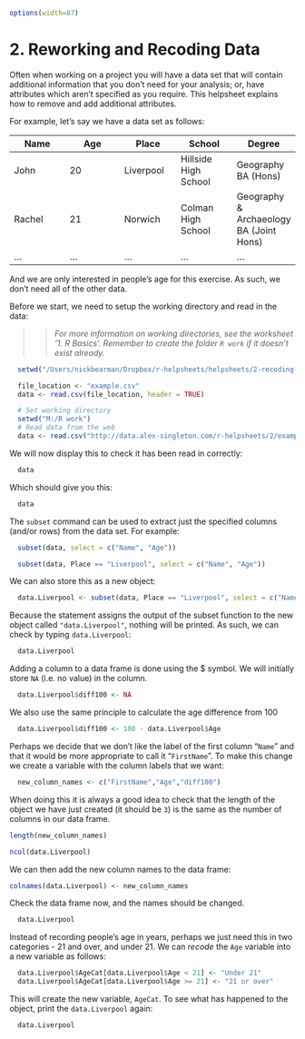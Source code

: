 ```r
options(width=87)
```

2. Reworking and Recoding Data
=================

Often when working on a project you will have a data set that will contain additional information that you don't need for your analysis; or, have attributes which aren't specified as you require. This helpsheet explains how to remove and add additional attributes. 

For example, let's say we have a data set as follows:

Name | Age | Place | School | Degree
--- | --- | --- | --- | ---
John | 20 | Liverpool | Hillside High School | Geography BA (Hons)
Rachel | 21 | Norwich | Colman High School | Geography & Archaeology BA (Joint Hons)
... | ... | ... | ... | ...

And we are only interested in people's age for this exercise. As such, we don't need all of the other data. 

Before we start, we need to setup the working directory and read in the data:

>>*For more information on working directories, see the worksheet '1. R Basics'. Remember to create the folder `R work` if it doesn't exist already.*

```r
  setwd("/Users/nickbearman/Dropbox/r-helpsheets/helpsheets/2-recoding-data")
```
<!---```{r,echo=FALSE,comment=NA,results='hide'}
  setwd("C:/Users/Nick & Louise/Dropbox/r-helpsheets/worksheets/2-recoding-data")
``` -->
```r
  file_location <- "example.csv"
  data <- read.csv(file_location, header = TRUE)
```
```r
  # Set working directory
  setwd("M:/R work")
  # Read data from the web  
  data <- read.csv("http://data.alex-singleton.com/r-helpsheets/2/example.csv", header = TRUE)
```

We will now display this to check it has been read in correctly:

```r
  data
```

Which should give you this:

```r
  data
```

The `subset` command can be used to extract just the specified columns (and/or rows) from the data set. For example:

```r
  subset(data, select = c("Name", "Age"))
```
 
```r
  subset(data, Place == "Liverpool", select = c("Name", "Age"))
```

We can also store this as a new object:

```r
  data.Liverpool <- subset(data, Place == "Liverpool", select = c("Name", "Age"))
```

Because the statement assigns the output of the subset function to the new object called `"data.Liverpool"`, nothing will be printed. As such, we can check by typing `data.Liverpool`:

```r
  data.Liverpool
```

Adding a column to a data frame is done using the $ symbol. We will initially store `NA` (i.e. no value) in the column. 

```r
  data.Liverpool$diff100 <- NA
```

We also use the same principle to calculate the age difference from 100

```r
  data.Liverpool$diff100 <- 100 - data.Liverpool$Age
```

Perhaps we decide that we don't like the label of the first column "`Name`" and that it would be more appropriate to call it "`FirstName`". To make this change we create a variable with the column labels that we want:

```r
  new_column_names <- c("FirstName","Age","diff100")
```

When doing this it is always a good idea to check that the length of the object we have just created (it should be `3`) is the same as the number of columns in our data frame. 

```r
length(new_column_names)
```

```r
ncol(data.Liverpool)
```

We can then add the new column names to the data frame:

```r
colnames(data.Liverpool) <- new_column_names
```

Check the data frame now, and the names should be changed. 

```r
  data.Liverpool
```

Instead of recording people's age in years, perhaps we just need this in two categories - 21 and over, and under 21. We can _recode_ the `Age` variable into a new variable as follows:

```r
  data.Liverpool$AgeCat[data.Liverpool$Age < 21] <- "Under 21"
  data.Liverpool$AgeCat[data.Liverpool$Age >= 21] <- "21 or over"
```

This will create the new variable, `AgeCat`. To see what has happened to the object, print the `data.Liverpool` again:

```r
  data.Liverpool
```
